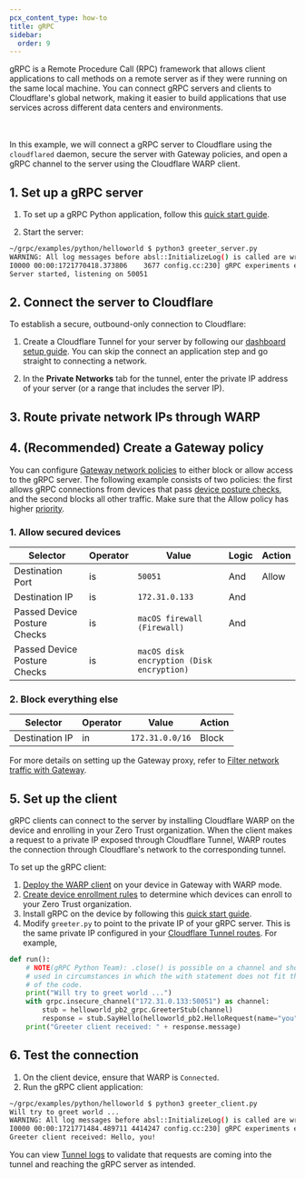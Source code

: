 ```yaml
---
pcx_content_type: how-to
title: gRPC
sidebar:
  order: 9
---
```



gRPC is a Remote Procedure Call (RPC) framework that allows client applications to call methods on a remote server as if they were running on the same local machine. You can connect gRPC servers and clients to Cloudflare's global network, making it easier to build applications that use services across different data centers and environments.

<Render file="tunnel/grpc-support" /> <br /> <br />
In this example, we will connect a gRPC server to Cloudflare using the
`cloudflared` <GlossaryTooltip term="daemon">daemon</GlossaryTooltip>, secure
the server with Gateway policies, and open a gRPC channel to the server using
the Cloudflare WARP client.

## 1. Set up a gRPC server

1. To set up a gRPC Python application, follow this [quick start guide](https://grpc.io/docs/languages/python/quickstart/).

2. Start the server:

```sh
~/grpc/examples/python/helloworld $ python3 greeter_server.py
WARNING: All log messages before absl::InitializeLog() is called are written to STDERR
I0000 00:00:1721770418.373806    3677 config.cc:230] gRPC experiments enabled: call_status_override_on_cancellation, event_engine_dns, event_engine_listener, http2_stats_fix, monitoring_experiment, pick_first_new, trace_record_callops, work_serializer_clears_time_cache
Server started, listening on 50051
```

## 2. Connect the server to Cloudflare

To establish a secure, outbound-only connection to Cloudflare:

1. Create a Cloudflare Tunnel for your server by following our [dashboard setup guide](/cloudflare-one/connections/connect-networks/get-started/create-remote-tunnel/). You can skip the connect an application step and go straight to connecting a network.

2. In the **Private Networks** tab for the tunnel, enter the private IP address of your server (or a range that includes the server IP).

## 3. Route private network IPs through WARP

<Render file="tunnel/warp-to-tunnel-route-ips" />

## 4. (Recommended) Create a Gateway policy

You can configure [Gateway network policies](/cloudflare-one/policies/gateway/network-policies/) to either block or allow access to the gRPC server. The following example consists of two policies: the first allows gRPC connections from devices that pass [device posture checks](/cloudflare-one/identity/devices/), and the second blocks all other traffic. Make sure that the Allow policy has higher [priority](/cloudflare-one/policies/gateway/order-of-enforcement/#order-of-precedence).

### 1. Allow secured devices

| Selector                     | Operator | Value                                     | Logic | Action |
| ---------------------------- | -------- | ----------------------------------------- | ----- | ------ |
| Destination Port             | is       | `50051`                                   | And   | Allow  |
| Destination IP               | is       | `172.31.0.133`                            | And   |        |
| Passed Device Posture Checks | is       | `macOS firewall (Firewall)`               | And   |        |
| Passed Device Posture Checks | is       | `macOS disk encryption (Disk encryption)` |       |        |

### 2. Block everything else

| Selector       | Operator | Value           | Action |
| -------------- | -------- | --------------- | ------ |
| Destination IP | in       | `172.31.0.0/16` | Block  |

For more details on setting up the Gateway proxy, refer to [Filter network traffic with Gateway](/cloudflare-one/connections/connect-networks/private-net/cloudflared/#4-recommended-filter-network-traffic-with-gateway).

## 5. Set up the client

gRPC clients can connect to the server by installing Cloudflare WARP on the device and enrolling in your Zero Trust organization. When the client makes a request to a private IP exposed through Cloudflare Tunnel, WARP routes the connection through Cloudflare's network to the corresponding tunnel.

To set up the gRPC client:

1. [Deploy the WARP client](/cloudflare-one/connections/connect-devices/warp/deployment/) on your device in Gateway with WARP mode.
2. [Create device enrollment rules](/cloudflare-one/connections/connect-devices/warp/deployment/device-enrollment/) to determine which devices can enroll to your Zero Trust organization.
3. Install gRPC on the device by following this [quick start guide](https://grpc.io/docs/languages/python/quickstart/).
4. Modify `greeter.py` to point to the private IP of your gRPC server. This is the same private IP configured in your [Cloudflare Tunnel routes](#2-connect-the-server-to-cloudflare). For example,

```python null {6}
def run():
    # NOTE(gRPC Python Team): .close() is possible on a channel and should be
    # used in circumstances in which the with statement does not fit the needs
    # of the code.
    print("Will try to greet world ...")
    with grpc.insecure_channel("172.31.0.133:50051") as channel:
        stub = helloworld_pb2_grpc.GreeterStub(channel)
        response = stub.SayHello(helloworld_pb2.HelloRequest(name="you"))
    print("Greeter client received: " + response.message)
```

## 6. Test the connection

1. On the client device, ensure that WARP is `Connected`.
2. Run the gRPC client application:

```sh
~/grpc/examples/python/helloworld $ python3 greeter_client.py
Will try to greet world ...
WARNING: All log messages before absl::InitializeLog() is called are written to STDERR
I0000 00:00:1721771484.489711 4414247 config.cc:230] gRPC experiments enabled: call_status_override_on_cancellation, event_engine_dns, event_engine_listener, http2_stats_fix, monitoring_experiment, pick_first_new, trace_record_callops, work_serializer_clears_time_cache
Greeter client received: Hello, you!
```

You can view [Tunnel logs](/cloudflare-one/connections/connect-networks/monitor-tunnels/logs/#view-logs-on-your-local-machine) to validate that requests are coming into the tunnel and reaching the gRPC server as intended.
